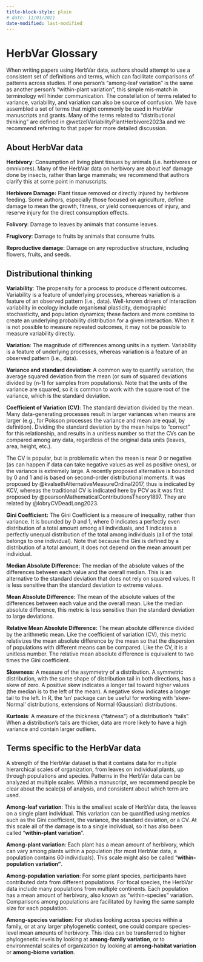 ```yaml
---
title-block-style: plain
# date: 11/01/2021
date-modified: last-modified
---
```

#  HerbVar Glossary

When writing papers using HerbVar data, authors should attempt to use a consistent set of definitions and terms, which can facilitate comparisons of patterns across studies. If one person’s “among-leaf variation” is the same as another person’s “within-plant variation”, this simple mis-match in terminology will hinder communication. The constellation of terms related to variance, variability, and variation can also be source of confusion. We have assembled a set of terms that might commonly be used in HerbVar manuscripts and grants. Many of the terms related to “distributional thinking” are defined in @wetzelVariabilityPlantHerbivore2023a and we recommend referring to that paper for more detailed discussion.

 

## About HerbVar data

**Herbivory**: Consumption of living plant tissues by animals (i.e. herbivores or omnivores). Many of the HerbVar data on herbivory are about leaf damage done by insects, rather than large mammals; we recommend that authors clarify this at some point in manuscripts.

**Herbivore Damage:** Plant tissue removed or directly injured by herbivore feeding. Some authors, especially those focused on agriculture, define damage to mean the growth, fitness, or yield consequences of injury, and reserve injury for the direct consumption effects.

**Folivory**: Damage to leaves by animals that consume leaves.

**Frugivory**: Damage to fruits by animals that consume fruits.

**Reproductive damage:** Damage on any reproductive structure, including flowers, fruits, and seeds.

 

## Distributional thinking

**Variability**: The propensity for a process to produce different outcomes. Variability is a feature of underlying processes, whereas variation is a feature of an observed pattern (i.e., data). Well-known drivers of interaction variability in ecology include organismal plasticity, demographic stochasticity, and population dynamics; these factors and more combine to create an underlying probability distribution for a given interaction. When it is not possible to measure repeated outcomes, it may not be possible to measure variability directly.

**Variation**: The magnitude of differences among units in a system. Variability is a feature of underlying processes, whereas variation is a feature of an observed pattern (i.e., data).

**Variance and standard deviation**: A common way to quantify variation, the average squared deviation from the mean (or sum of squared deviations divided by (n-1) for samples from populations). Note that the units of the variance are squared, so it is common to work with the square root of the variance, which is the standard deviation.

**Coefficient of Variation (CV)**: The standard deviation divided by the mean. Many data-generating processes result in larger variances when means are larger (e.g., for Poisson processes the variance and mean are equal, by definition). Dividing the standard deviation by the mean helps to “correct” for this relationship, and results in a unitless number so that the CVs can be compared among any data, regardless of the original data units (leaves, area, height, etc.).

::: {.callout-important title="Important consideration regarding the CV"}
The CV is popular, but is problematic when the mean is near 0 or negative (as can happen if data can take negative values as well as positive ones), or the variance is extremely large. A recently proposed alternative is bounded by 0 and 1 and is based on second-order distributional moments. It was proposed by @kvalsethAlternativeMeasureOrdinal2017, thus is indicated by KCV, whereas the traditional CV is indicated here by PCV as it was first proposed by @pearsonMathematicalContributionsTheory1897. They are related by @lobryCVDeadLong2023.
:::
 
**Gini Coefficient:** The Gini Coefficient is a measure of inequality, rather than variance. It is bounded by 0 and 1, where 0 indicates a perfectly even distribution of a total amount among all individuals, and 1 indicates a perfectly unequal distribution of the total among individuals (all of the total belongs to one individual).  Note that because the Gini is defined by a distribution of a total amount, it does not depend on the mean amount per individual.

**Median Absolute Difference:** The median of the absolute values of the differences between each value and the overall median. This is an alternative to the standard deviation that does not rely on squared values. It is less sensitive than the standard deviation to extreme values.

**Mean Absolute Difference:** The mean of the absolute values of the differences between each value and the overall mean. Like the median absolute difference, this metric is less sensitive than the standard deviation to large deviations.

**Relative Mean Absolute Difference:** The mean absolute difference divided by the arithmetic mean. Like the coefficient of variation (CV), this metric relativizes the mean absolute difference by the mean so that the dispersion of populations with different means can be compared. Like the CV, it is a unitless number. The relative mean absolute difference is equivalent to two times the Gini coefficient.

**Skewness**: A measure of the asymmetry of a distribution. A symmetric distribution, with the same shape of distribution tail in both directions, has a skew of zero. A positive skew indicates a longer tail toward higher values (the median is to the left of the mean). A negative skew indicates a longer tail to the left. In R, the ‘sn’ package can be useful for working with ‘skew-Normal’ distributions, extensions of Normal (Gaussian) distributions.

**Kurtosis**: A measure of the thickness (“fatness”) of a distribution’s “tails”.  When a distribution’s tails are thicker, data are more likely to have a high variance and contain larger outliers.

 

## Terms specific to the HerbVar data

A strength of the HerbVar dataset is that it contains data for multiple hierarchical scales of organization, from leaves on individual plants, up through populations and species. Patterns in the HerbVar data can be analyzed at multiple scales. Within a manuscript, we recommend people be clear about the scale(s) of analysis, and consistent about which term are used.

**Among-leaf variation**: This is the smallest scale of HerbVar data, the leaves on a single plant individual. This variation can be quantified using metrics such as the Gini coefficient, the variance, the standard deviation, or a CV.  At this scale all of the damage is to a single individual, so it has also been called “**within-plant variation**”.  

**Among-plant variation**: Each plant has a mean amount of herbivory, which can vary among plants within a population (for most HerbVar data, a population contains 60 individuals). This scale might also be called “**within-population variation”**.

**Among-population variation**: For some plant species, participants have contributed data from different populations. For focal species, the HerbVar data include many populations from multiple continents. Each population has a mean amount of herbivory, also known as “within-species” variation. Comparisons among populations are facilitated by having the same sample size for each population.

**Among-species variation**: For studies looking across species within a family, or at any larger phylogenetic context, one could compare species-level mean amounts of herbivory. This idea can be transferred to higher phylogenetic levels by looking at **among-family variation**, or to environmental scales of organization by looking at **among-habitat variation** or **among-biome variation**.

 
 